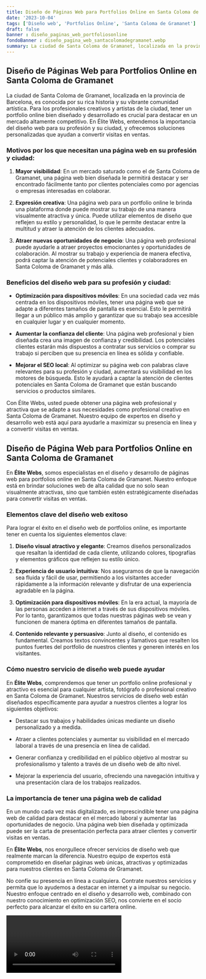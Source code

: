 ```yaml
---
title: Diseño de Páginas Web para Portfolios Online en Santa Coloma de Gramanet
date: '2023-10-04'
tags: ['Diseño web', 'Portfolios Online', 'Santa Coloma de Gramanet']
draft: false
banner : diseño_paginas_web_portfoliosonline
fondoBanner : diseño_pagina_web_santacolomadegramanet.webp
summary: La ciudad de Santa Coloma de Gramanet, localizada en la provincia de Barcelona, es conocida por su rica historia y su vibrante comunidad artística. Para los profesionales creativos y artistas de la ciudad, tener un portfolio online bien diseñado y desarrollado es crucial para destacar en un mercado altamente competitivo. En Élite Webs, entendemos la importancia del diseño web para su profesión y su ciudad, y ofrecemos soluciones personalizadas que ayudan a convertir visitas en ventas.
---
```


## Diseño de Páginas Web para Portfolios Online en Santa Coloma de Gramanet

La ciudad de Santa Coloma de Gramanet, localizada en la provincia de Barcelona, es conocida por su rica historia y su vibrante comunidad artística. Para los profesionales creativos y artistas de la ciudad, tener un portfolio online bien diseñado y desarrollado es crucial para destacar en un mercado altamente competitivo. En Élite Webs, entendemos la importancia del diseño web para su profesión y su ciudad, y ofrecemos soluciones personalizadas que ayudan a convertir visitas en ventas.

### Motivos por los que necesitan una página web en su profesión y ciudad:

1. **Mayor visibilidad**: En un mercado saturado como el de Santa Coloma de Gramanet, una página web bien diseñada le permitirá destacar y ser encontrado fácilmente tanto por clientes potenciales como por agencias o empresas interesadas en colaborar.

2. **Expresión creativa**: Una página web para un portfolio online le brinda una plataforma donde puede mostrar su trabajo de una manera visualmente atractiva y única. Puede utilizar elementos de diseño que reflejen su estilo y personalidad, lo que le permite destacar entre la multitud y atraer la atención de los clientes adecuados.

3. **Atraer nuevas oportunidades de negocio**: Una página web profesional puede ayudarle a atraer proyectos emocionantes y oportunidades de colaboración. Al mostrar su trabajo y experiencia de manera efectiva, podrá captar la atención de potenciales clientes y colaboradores en Santa Coloma de Gramanet y más allá.

### Beneficios del diseño web para su profesión y ciudad:

- **Optimización para dispositivos móviles**: En una sociedad cada vez más centrada en los dispositivos móviles, tener una página web que se adapte a diferentes tamaños de pantalla es esencial. Esto le permitirá llegar a un público más amplio y garantizar que su trabajo sea accesible en cualquier lugar y en cualquier momento.

- **Aumentar la confianza del cliente**: Una página web profesional y bien diseñada crea una imagen de confianza y credibilidad. Los potenciales clientes estarán más dispuestos a contratar sus servicios o comprar su trabajo si perciben que su presencia en línea es sólida y confiable.

- **Mejorar el SEO local**: Al optimizar su página web con palabras clave relevantes para su profesión y ciudad, aumentará su visibilidad en los motores de búsqueda. Esto le ayudará a captar la atención de clientes potenciales en Santa Coloma de Gramanet que están buscando servicios o productos similares.

Con Élite Webs, usted puede obtener una página web profesional y atractiva que se adapte a sus necesidades como profesional creativo en Santa Coloma de Gramanet. Nuestro equipo de expertos en diseño y desarrollo web está aquí para ayudarle a maximizar su presencia en línea y a convertir visitas en ventas.

<GifSeo />

<Cta />

## Diseño de Página Web para Portfolios Online en Santa Coloma de Gramanet

En **Élite Webs**, somos especialistas en el diseño y desarrollo de páginas web para portfolios online en Santa Coloma de Gramanet. Nuestro enfoque está en brindar soluciones web de alta calidad que no solo sean visualmente atractivas, sino que también estén estratégicamente diseñadas para convertir visitas en ventas. 

### Elementos clave del diseño web exitoso

Para lograr el éxito en el diseño web de portfolios online, es importante tener en cuenta los siguientes elementos clave:

1. **Diseño visual atractivo y elegante**: Creamos diseños personalizados que resaltan la identidad de cada cliente, utilizando colores, tipografías y elementos gráficos que reflejen su estilo único.

2. **Experiencia de usuario intuitiva**: Nos aseguramos de que la navegación sea fluida y fácil de usar, permitiendo a los visitantes acceder rápidamente a la información relevante y disfrutar de una experiencia agradable en la página.

3. **Optimización para dispositivos móviles**: En la era actual, la mayoría de las personas acceden a internet a través de sus dispositivos móviles. Por lo tanto, garantizamos que todas nuestras páginas web se vean y funcionen de manera óptima en diferentes tamaños de pantalla.

4. **Contenido relevante y persuasivo**: Junto al diseño, el contenido es fundamental. Creamos textos convincentes y llamativos que resalten los puntos fuertes del portfolio de nuestros clientes y generen interés en los visitantes.

### Cómo nuestro servicio de diseño web puede ayudar

En **Élite Webs**, comprendemos que tener un portfolio online profesional y atractivo es esencial para cualquier artista, fotógrafo o profesional creativo en Santa Coloma de Gramanet. Nuestros servicios de diseño web están diseñados específicamente para ayudar a nuestros clientes a lograr los siguientes objetivos:

- Destacar sus trabajos y habilidades únicas mediante un diseño personalizado y a medida.

- Atraer a clientes potenciales y aumentar su visibilidad en el mercado laboral a través de una presencia en línea de calidad.

- Generar confianza y credibilidad en el público objetivo al mostrar su profesionalismo y talento a través de un diseño web de alto nivel.

- Mejorar la experiencia del usuario, ofreciendo una navegación intuitiva y una presentación clara de los trabajos realizados.

### La importancia de tener una página web de calidad

En un mundo cada vez más digitalizado, es imprescindible tener una página web de calidad para destacar en el mercado laboral y aumentar las oportunidades de negocio. Una página web bien diseñada y optimizada puede ser la carta de presentación perfecta para atraer clientes y convertir visitas en ventas.

En **Élite Webs**, nos enorgullece ofrecer servicios de diseño web que realmente marcan la diferencia. Nuestro equipo de expertos está comprometido en diseñar páginas web únicas, atractivas y optimizadas para nuestros clientes en Santa Coloma de Gramanet.

No confíe su presencia en línea a cualquiera. Contrate nuestros servicios y permita que lo ayudemos a destacar en internet y a impulsar su negocio. Nuestro enfoque centrado en el diseño y desarrollo web, combinado con nuestro conocimiento en optimización SEO, nos convierte en el socio perfecto para alcanzar el éxito en su cartera online.

<Video />

<CtaBot job='Portfolios Online' city='Santa Coloma de Gramanet'/>

<Gmaps query='Santa Coloma de Gramanet+españa+maps' />